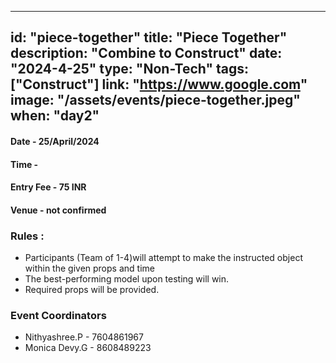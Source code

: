 
---
id: "piece-together"
title: "Piece Together"
description: "Combine to Construct"
date: "2024-4-25"
type: "Non-Tech" 
tags: ["Construct"]
link: "https://www.google.com"
image: "/assets/events/piece-together.jpeg"
when: "day2"
---
  
<h4>Date - 25/April/2024</h4>
<h4>Time - </h4>
<h4>Entry Fee - 75 INR </h4>
<h4>Venue - not confirmed</h4>
<h3>Rules :</h3>

- Participants (Team of 1-4)will attempt to make the instructed object within the given props and time 
- The best-performing model upon testing will win.
- Required props will be provided.


<h3>Event Coordinators</h3>

- Nithyashree.P - 7604861967
- Monica Devy.G - 8608489223